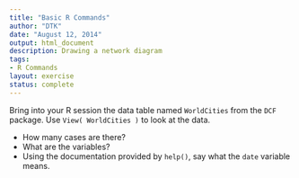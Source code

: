 ```yaml
---
title: "Basic R Commands"
author: "DTK"
date: "August 12, 2014"
output: html_document
description: Drawing a network diagram
tags: 
- R Commands
layout: exercise
status: complete
---
```


Bring into your R session the data table named `WorldCities` from the `DCF` package.  Use `View( WorldCities )` to look at the data.

* How many cases are there?
* What are the variables?
* Using the documentation provided by `help()`, say what the `date` variable means.

